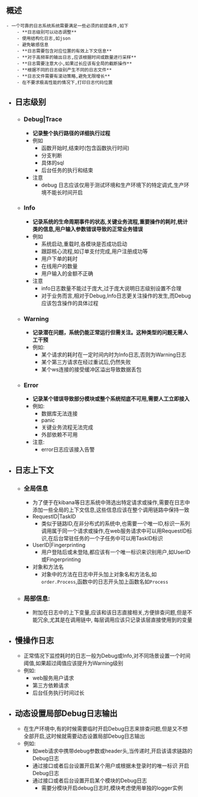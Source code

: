 ## 概述
	- 一个可靠的日志系统系统需要满足一些必须的前提条件,如下
		- **日志级别可以动态调整**
		- 使用结构化日志,如json
		- 避免敏感信息
		- **日志需要包含对应位置的有效上下文信息**
		- **对于高频率的输出日志,应该根据时间或数量进行采样**
		- **日志需要注意大小,如果过长应该有全局的截断操作**
		- **根据不同的日志级别产生不同的日志文件**
		- **日志文件需要有滚动策略,避免无限增长**
		- 在不要求极高性能的情况下,打印日志代码位置
- ## 日志级别
	- ### Debug|Trace
		- **记录整个执行路径的详细执行过程**
		- 例如
			- 函数开始时,结束时(包含函数执行时间)
			- 分支判断
			- 具体的sql
			- 后台任务的执行和结束
		- 注意
			- debug 日志应该仅用于测试环境和生产环境下的特定调式,生产环境不能长时间开启
	- ### Info
		- **记录系统的生命周期事件的状态,关键业务流程,重要操作的耗时,统计类的信息,用户输入参数错误导致的正常业务错误**
		- 例如
			- 系统启动,重载时,各模块是否成功启动
			- 跟踪核心流程,如订单支付完成,用户注册成功等
			- 用户下单的耗时
			- 在线用户的数量
			- 用户输入的金额不正确
		- 注意
			- info日志数量不能过于庞大,过于庞大说明日志级别设置不合理
			- 对于业务而言,相对于Debug,Info日志更关注操作的发生,而Debug应该包含操作的具体过程
	- ### Warning
		- **记录潜在问题，系统仍能正常运行但需关注。这种类型的问题无需人工干预**
		- 例如:
			- 某个请求的耗时在一定时间内时为Info日志,否则为Warning日志
			- 某个第三方请求在经过重试后,仍然失败
			- 某个ws连接的接受缓冲区溢出导致数据丢包
	- ### Error
		- **记录某个错误导致部分模块或整个系统彻底不可用,需要人工立即接入**
		- 例如:
			- 数据库无法连接
			- panic
			- 关键业务流程无法完成
			- 外部依赖不可用
		- 注意:
			- error日志应该接入告警
- ## 日志上下文
	- ### 全局信息
		- 为了便于在kibana等日志系统中筛选出特定请求或操作,需要在日志中添加一些全局的上下文信息,这些信息应该在整个调用链路中保持一致
		- RequestID|TaskID
			- 类似于链路ID,在非分布式的系统中,也需要一个唯一ID,标识一系列调用属于同一个请求或操作,在web服务请求中可以用RequestID标识,在后台常驻任务的一个子任务中可以用TaskID标识
		- UserID|Fingerprinting
			- 用户登陆后或未登陆,都应该有一个唯一标识来识别用户,如UserID或Fingerprinting
		- 对象和方法名
			- 对象中的方法在日志中开头加上对象名和方法名,如`order.Process`,函数中的日志开头加上函数名如`Process`
	- ### 局部信息:
		- 附加在日志中的上下变量,应该和该日志直接相关,方便排查问题,但是不能冗余,尤其是在调用链中, 每层调用应该只记录该层直接使用到的变量
- ## 慢操作日志
	- 正常情况下监控耗时的日志一般为Debug或Info,对不同场景设置一个时间阈值,如果超过阈值应该提升为Warning级别
	- 例如:
		- web服务用户请求
		- 第三方依赖请求
		- 后台任务执行时间过长
- ## 动态设置局部Debug日志输出
	- 在生产环境中,有的时候需要临时开启Debug日志来排查问题,但是又不想全部开启,这时候就需要动态设置局部Debug日志输出
	- 例如:
		- 如web请求中携带debug参数或header头,当传递时,开启该请求链路的Debug日志
		- 通过接口或者后台设置开启某个用户或根据未登录时的唯一标识 开启Debug日志
		- 通过接口或者后台设置开启某个模块的Debug日志
			- 需要分模块开启debug日志时,模块考虑使用单独的logger实例
